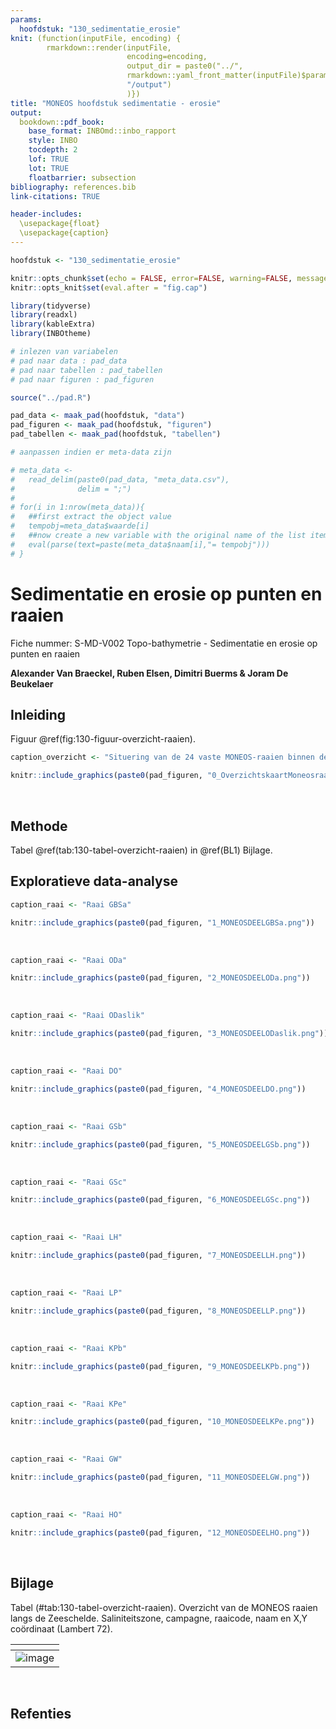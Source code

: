 ```yaml
---
params:
  hoofdstuk: "130_sedimentatie_erosie"
knit: (function(inputFile, encoding) {
        rmarkdown::render(inputFile,
                          encoding=encoding,
                          output_dir = paste0("../", 
                          rmarkdown::yaml_front_matter(inputFile)$params$hoofdstuk, 
                          "/output")
                          )})
title: "MONEOS hoofdstuk sedimentatie - erosie"
output:
  bookdown::pdf_book:
    base_format: INBOmd::inbo_rapport
    style: INBO
    tocdepth: 2
    lof: TRUE
    lot: TRUE
    floatbarrier: subsection
bibliography: references.bib
link-citations: TRUE

header-includes: 
  \usepackage{float}
  \usepackage{caption}
---
```



```r

hoofdstuk <- "130_sedimentatie_erosie"

```


```r

knitr::opts_chunk$set(echo = FALSE, error=FALSE, warning=FALSE, message=FALSE, cache=FALSE, fig.pos = "H", out.extra = '')
knitr::opts_knit$set(eval.after = "fig.cap")

```


```r

library(tidyverse)
library(readxl)
library(kableExtra)
library(INBOtheme)

```


```r

# inlezen van variabelen
# pad naar data : pad_data
# pad naar tabellen : pad_tabellen
# pad naar figuren : pad_figuren

source("../pad.R")

pad_data <- maak_pad(hoofdstuk, "data")
pad_figuren <- maak_pad(hoofdstuk, "figuren")
pad_tabellen <- maak_pad(hoofdstuk, "tabellen")

```


```r

# aanpassen indien er meta-data zijn

# meta_data <- 
#   read_delim(paste0(pad_data, "meta_data.csv"),
#              delim = ";")
#   
# for(i in 1:nrow(meta_data)){
#   ##first extract the object value
#   tempobj=meta_data$waarde[i]
#   ##now create a new variable with the original name of the list item
#   eval(parse(text=paste(meta_data$naam[i],"= tempobj")))
# }

```



# Sedimentatie en erosie op punten en raaien

Fiche nummer: S-MD-V002 Topo-bathymetrie - Sedimentatie en erosie op punten en raaien

__Alexander Van Braeckel, Ruben Elsen, Dimitri Buerms & Joram De Beukelaer__


## Inleiding

Figuur \@ref(fig:130-figuur-overzicht-raaien).

```r

caption_overzicht <- "Situering van de 24 vaste MONEOS-raaien binnen de Zeeschelde. Zie Tabel **XXX** voor naamgeving."

knitr::include_graphics(paste0(pad_figuren, "0_OverzichtskaartMoneosraaien_Zeeschelde.jpg"))

```

<br/>


## Methode

Tabel \@ref(tab:130-tabel-overzicht-raaien) in \@ref(BL1) Bijlage.


## Exploratieve data-analyse


```r

caption_raai <- "Raai GBSa"

knitr::include_graphics(paste0(pad_figuren, "1_MONEOSDEELGBSa.png"))

```

<br/>



```r

caption_raai <- "Raai ODa"

knitr::include_graphics(paste0(pad_figuren, "2_MONEOSDEELODa.png"))

```

<br/>


```r

caption_raai <- "Raai ODaslik"

knitr::include_graphics(paste0(pad_figuren, "3_MONEOSDEELODaslik.png"))

```

<br/>


```r

caption_raai <- "Raai DO"

knitr::include_graphics(paste0(pad_figuren, "4_MONEOSDEELDO.png"))

```

<br/>


```r

caption_raai <- "Raai GSb"

knitr::include_graphics(paste0(pad_figuren, "5_MONEOSDEELGSb.png"))

```

<br/>


```r

caption_raai <- "Raai GSc"

knitr::include_graphics(paste0(pad_figuren, "6_MONEOSDEELGSc.png"))

```

<br/>


```r

caption_raai <- "Raai LH"

knitr::include_graphics(paste0(pad_figuren, "7_MONEOSDEELLH.png"))

```

<br/>


```r

caption_raai <- "Raai LP"

knitr::include_graphics(paste0(pad_figuren, "8_MONEOSDEELLP.png"))

```

<br/>


```r

caption_raai <- "Raai KPb"

knitr::include_graphics(paste0(pad_figuren, "9_MONEOSDEELKPb.png"))

```

<br/>


```r

caption_raai <- "Raai KPe"

knitr::include_graphics(paste0(pad_figuren, "10_MONEOSDEELKPe.png"))

```

<br/>


```r

caption_raai <- "Raai GW"

knitr::include_graphics(paste0(pad_figuren, "11_MONEOSDEELGW.png"))

```

<br/>


```r

caption_raai <- "Raai HO"

knitr::include_graphics(paste0(pad_figuren, "12_MONEOSDEELHO.png"))

```

<br/>


## Bijlage {#BL1}

<!-- Tabel \@ref(tab:130-tabel-overzicht-raaien). Overzicht van de MONEOS raaien langs de Zeeschelde. Saliniteitszone, campagne, raaicode, naam en X,Y coördinaat (Lambert 72). -->
Tabel (\#tab:130-tabel-overzicht-raaien). Overzicht van de MONEOS raaien langs de Zeeschelde. Saliniteitszone, campagne, raaicode, naam en X,Y coördinaat (Lambert 72).

|  <!-- -->   | 
| :------------ | 
| ![image](`r paste0(pad_tabellen, "Tabel_MONEOSraaien.jpg")`){out.width="100%"}    |


<!-- ```{r 130-tabel-caption-raaien, out.width="100%"} -->

<!-- caption_tabel_raaien <- -->
<!--   "Overzicht van de MONEOS raaien langs de Zeeschelde. Saliniteitszone, campagne, raaicode, naam en X,Y coördinaat (Lambert 72)." -->

<!-- data_frame(![image](paste0(pad_tabellen, "Tabel_MONEOSraaien.jpg"))) %>% -->
<!-- # NULL %>% -->
<!--   knitr::kable(caption = caption_tabel_raaien) -->

<!-- knitr::include_graphics(paste0(pad_tabellen, "Tabel_MONEOSraaien.jpg")) -->

<!-- ``` -->


<!-- ```{r 130-tabel-overzicht-raaien, out.width="100%"} -->

<!-- knitr::include_graphics(paste0(pad_tabellen, "Tabel_MONEOSraaien.jpg")) -->

<!-- ``` -->

<br/>


## Refenties


